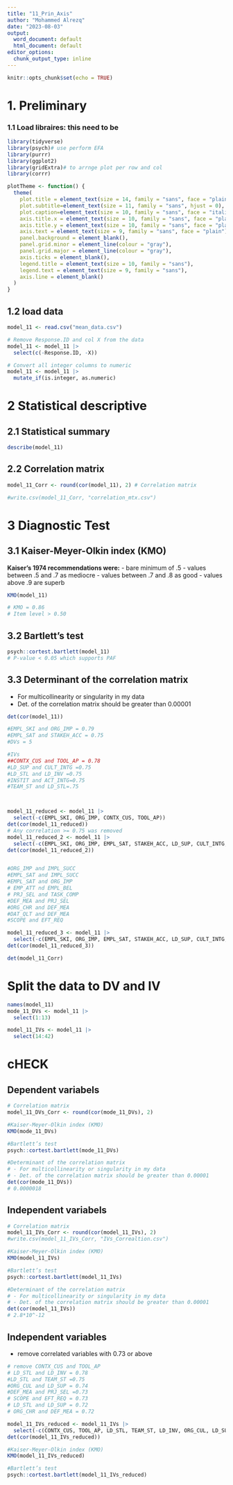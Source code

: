 ```yaml
---
title: "11_Prin_Axis"
author: "Mohammed Alrezq"
date: "2023-08-03"
output:
  word_document: default
  html_document: default
editor_options:
  chunk_output_type: inline
---
```


```r
knitr::opts_chunk$set(echo = TRUE)
```
# 1. Preliminary 

### 1.1 Load libraires: this need to be 
```r
library(tidyverse)
library(psych)# use perform EFA
library(purrr)
library(ggplot2)
library(gridExtra)# to arrnge plot per row and col
library(corrr)
```


```r
plotTheme <- function() {
  theme(
    plot.title = element_text(size = 14, family = "sans", face = "plain", hjust = 0),
    plot.subtitle=element_text(size = 11, family = "sans", hjust = 0),
    plot.caption=element_text(size = 10, family = "sans", face = "italic", hjust = 0), 
    axis.title.x = element_text(size = 10, family = "sans", face = "plain", hjust = 1, vjust = -0.5),
    axis.title.y = element_text(size = 10, family = "sans", face = "plain", hjust = 1, vjust = 1),
    axis.text = element_text(size = 9, family = "sans", face = "plain"),
    panel.background = element_blank(),
    panel.grid.minor = element_line(colour = "gray"),
    panel.grid.major = element_line(colour = "gray"),
    axis.ticks = element_blank(),
    legend.title = element_text(size = 10, family = "sans"),
    legend.text = element_text(size = 9, family = "sans"),
    axis.line = element_blank()
  )
}
```

## 1.2 load data
```r
model_11 <- read.csv("mean_data.csv")

# Remove Response.ID and col X from the data 
model_11 <- model_11 |> 
  select(c(-Response.ID, -X))

# Convert all integer columns to numeric
model_11 <- model_11 |> 
  mutate_if(is.integer, as.numeric)
```
# 2 Statistical descriptive
## 2.1 Statistical summary  
```r
describe(model_11)
```
## 2.2 Correlation matrix 
```r
model_11_Corr <- round(cor(model_11), 2) # Correlation matrix

#write.csv(model_11_Corr, "correlation_mtx.csv")
```

# 3 Diagnostic Test 
## 3.1 Kaiser-Meyer-Olkin index (KMO)

**Kaiser’s 1974 recommendations were:**
- bare minimum of .5
- values between .5 and .7 as mediocre
- values between .7 and .8 as good
- values above .9 are superb
```r
KMO(model_11)

# KMO = 0.86
# Item level > 0.50
```
## 3.2 Bartlett’s test
```r
psych::cortest.bartlett(model_11)
# P-value < 0.05 which supports PAF
```
## 3.3 Determinant of the correlation matrix
- For multicollinearity or singularity in my data
- Det. of the correlation matrix should be greater than 0.00001
```r
det(cor(model_11))
```

```r
#EMPL_SKI and ORG_IMP = 0.79
#EMPL_SAT and STAKEH_ACC = 0.75
#DVs = 5

#IVs
##CONTX_CUS and TOOL_AP = 0.78
#LD_SUP and CULT_INTG =0.75
#LD_STL and LD_INV =0.75
#INSTIT and ACT_INTG=0.75
#TEAM_ST and LD_STL=.75



model_11_reduced <- model_11 |> 
  select(-c(EMPL_SKI, ORG_IMP, CONTX_CUS, TOOL_AP))
det(cor(model_11_reduced))
# Any correlation >= 0.75 was removed 
model_11_reduced_2 <- model_11 |> 
  select(-c(EMPL_SKI, ORG_IMP, EMPL_SAT, STAKEH_ACC, LD_SUP, CULT_INTG, LD_STL, LD_INV, INSTIT, ACT_INTG, TEAM_ST, CONTX_CUS, TOOL_AP))
det(cor(model_11_reduced_2))


#ORG_IMP and IMPL_SUCC
#EMPL_SAT and IMPL_SUCC
#EMPL_SAT and ORG_IMP
# EMP_ATT nd EMPL_BEL
# PRJ_SEL and TASK_COMP
#DEF_MEA and PRJ_SEL
#ORG_CHR and DEF_MEA
#DAT_QLT and DEF_MEA
#SCOPE and EFT_REQ

model_11_reduced_3 <- model_11 |> 
  select(-c(EMPL_SKI, ORG_IMP, EMPL_SAT, STAKEH_ACC, LD_SUP, CULT_INTG, LD_STL, LD_INV, INSTIT, ACT_INTG, TEAM_ST, CONTX_CUS, TOOL_AP, IMPL_SUCC, EMP_ATT, EMPL_BEL, PRJ_SEL, TASK_COMP, DEF_MEA, ORG_CHR, DAT_QLT, SCOPE, EFT_REQ))
det(cor(model_11_reduced_3))

det(model_11_Corr)

```
# Split the data to DV and IV

```r
names(model_11)
mode_11_DVs <- model_11 |> 
  select(1:13)

model_11_IVs <- model_11 |> 
  select(14:42)
```

# cHECK 
## Dependent variabels 

```r
# Correlation matrix 
model_11_DVs_Corr <- round(cor(mode_11_DVs), 2)

#Kaiser-Meyer-Olkin index (KMO)
KMO(mode_11_DVs)

#Bartlett’s test
psych::cortest.bartlett(mode_11_DVs)

#Determinant of the correlation matrix
# - For multicollinearity or singularity in my data
# - Det. of the correlation matrix should be greater than 0.00001
det(cor(mode_11_DVs))
# 0.0000018
```
## Independent variabels 
```r
# Correlation matrix 
model_11_IVs_Corr <- round(cor(model_11_IVs), 2)
#write.csv(model_11_IVs_Corr, "IVs_Correaltion.csv")

#Kaiser-Meyer-Olkin index (KMO)
KMO(model_11_IVs)

#Bartlett’s test
psych::cortest.bartlett(model_11_IVs)

#Determinant of the correlation matrix
# - For multicollinearity or singularity in my data
# - Det. of the correlation matrix should be greater than 0.00001
det(cor(model_11_IVs))
# 2.8*10^-12
```

## Independent variables
- remove correlated variables with 0.73 or above 
```r

# remove CONTX_CUS and TOOL_AP
# LD_STL and LD_INV = 0.78
#LD_STL and TEAM_ST =0.75
#ORG_CUL and LD_SUP = 0.74
#DEF_MEA and PRJ_SEL =0.73
# SCOPE and EFT_REQ = 0.73
# LD_STL and LD_SUP = 0.72
# ORG_CHR and DEF_MEA = 0.72

model_11_IVs_reduced <- model_11_IVs |> 
  select(-c(CONTX_CUS, TOOL_AP, LD_STL, TEAM_ST, LD_INV, ORG_CUL, LD_SUP, SCOPE, EFT_REQ, LD_STL, LD_SUP, ORG_CHR, DEF_MEA))
det(cor(model_11_IVs_reduced))

#Kaiser-Meyer-Olkin index (KMO)
KMO(model_11_IVs_reduced)

#Bartlett’s test
psych::cortest.bartlett(model_11_IVs_reduced)

```



